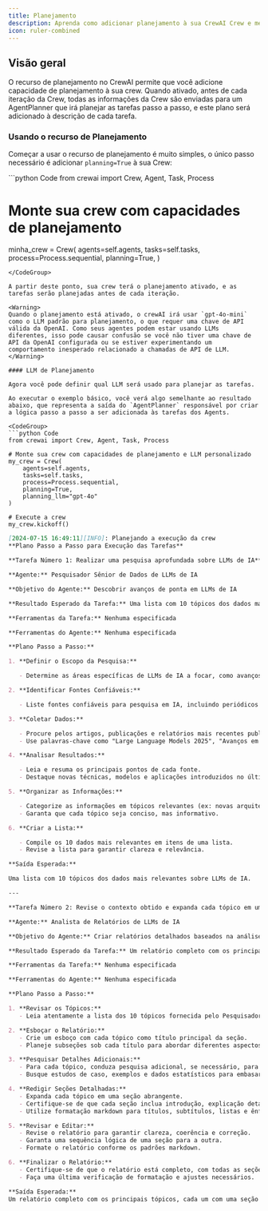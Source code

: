 ```yaml
---
title: Planejamento
description: Aprenda como adicionar planejamento à sua CrewAI Crew e melhorar sua performance.
icon: ruler-combined
---
```


## Visão geral

O recurso de planejamento no CrewAI permite que você adicione capacidade de planejamento à sua crew. Quando ativado, antes de cada iteração da Crew, todas as informações da Crew são enviadas para um AgentPlanner que irá planejar as tarefas passo a passo, e este plano será adicionado à descrição de cada tarefa.

### Usando o recurso de Planejamento

Começar a usar o recurso de planejamento é muito simples, o único passo necessário é adicionar `planning=True` à sua Crew:

<CodeGroup>
```python Code
from crewai import Crew, Agent, Task, Process

# Monte sua crew com capacidades de planejamento
minha_crew = Crew(
    agents=self.agents,
    tasks=self.tasks,
    process=Process.sequential,
    planning=True,
)
```
</CodeGroup>

A partir deste ponto, sua crew terá o planejamento ativado, e as tarefas serão planejadas antes de cada iteração.

<Warning>
Quando o planejamento está ativado, o crewAI irá usar `gpt-4o-mini` como o LLM padrão para planejamento, o que requer uma chave de API válida da OpenAI. Como seus agentes podem estar usando LLMs diferentes, isso pode causar confusão se você não tiver uma chave de API da OpenAI configurada ou se estiver experimentando um comportamento inesperado relacionado a chamadas de API de LLM.
</Warning>

#### LLM de Planejamento

Agora você pode definir qual LLM será usado para planejar as tarefas.

Ao executar o exemplo básico, você verá algo semelhante ao resultado abaixo, que representa a saída do `AgentPlanner` responsável por criar a lógica passo a passo a ser adicionada às tarefas dos Agents.

<CodeGroup>
```python Code
from crewai import Crew, Agent, Task, Process

# Monte sua crew com capacidades de planejamento e LLM personalizado
my_crew = Crew(
    agents=self.agents,
    tasks=self.tasks,
    process=Process.sequential,
    planning=True,
    planning_llm="gpt-4o"
)

# Execute a crew
my_crew.kickoff()
```

```markdown Result
[2024-07-15 16:49:11][INFO]: Planejando a execução da crew
**Plano Passo a Passo para Execução das Tarefas**

**Tarefa Número 1: Realizar uma pesquisa aprofundada sobre LLMs de IA**

**Agente:** Pesquisador Sênior de Dados de LLMs de IA

**Objetivo do Agente:** Descobrir avanços de ponta em LLMs de IA

**Resultado Esperado da Tarefa:** Uma lista com 10 tópicos dos dados mais relevantes sobre LLMs de IA

**Ferramentas da Tarefa:** Nenhuma especificada

**Ferramentas do Agente:** Nenhuma especificada

**Plano Passo a Passo:**

1. **Definir o Escopo da Pesquisa:**

   - Determine as áreas específicas de LLMs de IA a focar, como avanços em arquitetura, casos de uso, considerações éticas e métricas de performance.

2. **Identificar Fontes Confiáveis:**

   - Liste fontes confiáveis para pesquisa em IA, incluindo periódicos acadêmicos, relatórios da indústria, conferências (ex: NeurIPS, ACL), laboratórios de pesquisa em IA (ex: OpenAI, Google AI) e bancos de dados online (ex: IEEE Xplore, arXiv).

3. **Coletar Dados:**

   - Procure pelos artigos, publicações e relatórios mais recentes publicados em 2024 e início de 2025.
   - Use palavras-chave como "Large Language Models 2025", "Avanços em LLM de IA", "Ética em IA 2025", etc.

4. **Analisar Resultados:**

   - Leia e resuma os principais pontos de cada fonte.
   - Destaque novas técnicas, modelos e aplicações introduzidos no último ano.

5. **Organizar as Informações:**

   - Categorize as informações em tópicos relevantes (ex: novas arquiteturas, implicações éticas, aplicações no mundo real).
   - Garanta que cada tópico seja conciso, mas informativo.

6. **Criar a Lista:**

   - Compile os 10 dados mais relevantes em itens de uma lista.
   - Revise a lista para garantir clareza e relevância.

**Saída Esperada:**

Uma lista com 10 tópicos dos dados mais relevantes sobre LLMs de IA.

---

**Tarefa Número 2: Revise o contexto obtido e expanda cada tópico em uma seção completa para um relatório**

**Agente:** Analista de Relatórios de LLMs de IA

**Objetivo do Agente:** Criar relatórios detalhados baseados na análise de dados e pesquisa sobre LLMs de IA

**Resultado Esperado da Tarefa:** Um relatório completo com os principais tópicos, cada um com uma seção completa de informações. Formatado em markdown sem '```'

**Ferramentas da Tarefa:** Nenhuma especificada

**Ferramentas do Agente:** Nenhuma especificada

**Plano Passo a Passo:**

1. **Revisar os Tópicos:**
   - Leia atentamente a lista dos 10 tópicos fornecida pelo Pesquisador Sênior de Dados de LLMs de IA.

2. **Esboçar o Relatório:**
   - Crie um esboço com cada tópico como título principal da seção.
   - Planeje subseções sob cada título para abordar diferentes aspectos do tema.

3. **Pesquisar Detalhes Adicionais:**
   - Para cada tópico, conduza pesquisa adicional, se necessário, para reunir informações mais detalhadas.
   - Busque estudos de caso, exemplos e dados estatísticos para embasar cada seção.

4. **Redigir Seções Detalhadas:**
   - Expanda cada tópico em uma seção abrangente.
   - Certifique-se de que cada seção inclua introdução, explicação detalhada, exemplos e conclusão.
   - Utilize formatação markdown para títulos, subtítulos, listas e ênfase.

5. **Revisar e Editar:**
   - Revise o relatório para garantir clareza, coerência e correção.
   - Garanta uma sequência lógica de uma seção para a outra.
   - Formate o relatório conforme os padrões markdown.

6. **Finalizar o Relatório:**
   - Certifique-se de que o relatório está completo, com todas as seções expandidas e detalhadas.
   - Faça uma última verificação de formatação e ajustes necessários.

**Saída Esperada:**
Um relatório completo com os principais tópicos, cada um com uma seção cheia de informações. Formatado em markdown sem '```'.
```
</CodeGroup>